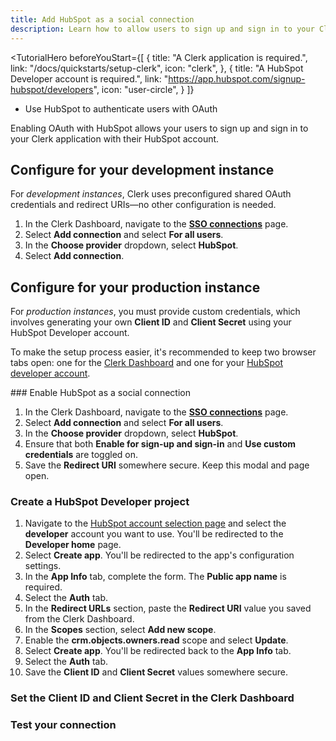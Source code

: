 ```yaml
---
title: Add HubSpot as a social connection
description: Learn how to allow users to sign up and sign in to your Clerk app with their HubSpot account using OAuth.
---
```


<TutorialHero
  beforeYouStart={[
    {
      title: "A Clerk application is required.",
      link: "/docs/quickstarts/setup-clerk",
      icon: "clerk",
    },
    {
      title: "A HubSpot Developer account is required.",
      link: "https://app.hubspot.com/signup-hubspot/developers",
      icon: "user-circle",
    }
  ]}
>
  - Use HubSpot to authenticate users with OAuth
</TutorialHero>

Enabling OAuth with HubSpot allows your users to sign up and sign in to your Clerk application with their HubSpot account.

## Configure for your development instance

For _development instances_, Clerk uses preconfigured shared OAuth credentials and redirect URIs—no other configuration is needed.

1. In the Clerk Dashboard, navigate to the [**SSO connections**](https://dashboard.clerk.com/last-active?path=user-authentication/sso-connections) page.
1. Select **Add connection** and select **For all users**.
1. In the **Choose provider** dropdown, select **HubSpot**.
1. Select **Add connection**.

## Configure for your production instance

For _production instances_, you must provide custom credentials, which involves generating your own **Client ID** and **Client Secret** using your HubSpot Developer account.

To make the setup process easier, it's recommended to keep two browser tabs open: one for the [Clerk Dashboard](https://dashboard.clerk.com/last-active?path=user-authentication/sso-connections) and one for your [HubSpot developer account](https://app.hubspot.com/signup-hubspot/developers).

<Steps>
  ### Enable HubSpot as a social connection

  1. In the Clerk Dashboard, navigate to the [**SSO connections**](https://dashboard.clerk.com/last-active?path=user-authentication/sso-connections) page.
  1. Select **Add connection** and select **For all users**.
  1. In the **Choose provider** dropdown, select **HubSpot**.
  1. Ensure that both **Enable for sign-up and sign-in** and **Use custom credentials** are toggled on.
  1. Save the **Redirect URI** somewhere secure. Keep this modal and page open.

  ### Create a HubSpot Developer project

  1. Navigate to the [HubSpot account selection page](https://app.hubspot.com/myaccounts-beta) and select the **developer** account you want to use. You'll be redirected to the **Developer home** page.
  1. Select **Create app**. You'll be redirected to the app's configuration settings.
  1. In the **App Info** tab, complete the form. The **Public app name** is required.
  1. Select the **Auth** tab.
  1. In the **Redirect URLs** section, paste the **Redirect URI** value you saved from the Clerk Dashboard.
  1. In the **Scopes** section, select **Add new scope**.
  1. Enable the **crm.objects.owners.read** scope and select **Update**.
  1. Select **Create app**. You'll be redirected back to the **App Info** tab.
  1. Select the **Auth** tab.
  1. Save the **Client ID** and **Client Secret** values somewhere secure.

  ### Set the Client ID and Client Secret in the Clerk Dashboard

  <Include src="_partials/authentication/set-client-id-secret" />

  ### Test your connection

  <Include src="_partials/authentication/test-your-connection" />
</Steps>
